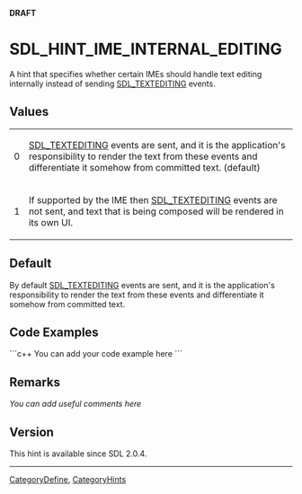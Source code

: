 <!-- pragma section-numbers off -->
<!-- pragma camelcase off -->
'''DRAFT'''

<!-- #*^*^*^*^*See http://wiki.libsdl.org/moin.cgi/SGEnumerations for details on editing this page*^*^*^*^* -->


= SDL_HINT_IME_INTERNAL_EDITING =
A hint that specifies whether certain IMEs should handle text editing internally instead of sending [[SDL_TextEditingEvent|SDL_TEXTEDITING]] events.




== Values ==
{|
|0
|[[SDL_TextEditingEvent|SDL_TEXTEDITING]] events are sent, and it is the application's responsibility to render the text from these events and differentiate it somehow from committed text. (default)
|-
|1
|If supported by the IME then [[SDL_TextEditingEvent|SDL_TEXTEDITING]] events are not sent, and text that is being composed will be rendered in its own UI.
|}


== Default ==
By default [[SDL_TextEditingEvent|SDL_TEXTEDITING]] events are sent, and it is the application's responsibility to render the text from these events and differentiate it somehow from committed text.


== Code Examples ==
```c++
You can add your code example here
```

<!-- #Leave this section as-is unless you have a code example to put in.  In that case, replace You can add your code example here with your code example following the Style Guide instructions.  Leave the rest of the markup alone and delete this comment. -->


== Remarks ==
''You can add useful comments here''

<!-- #Leave this section as-is unless you have a remark to put in.  In that case, replace ''You can add useful comments here'' with your remark(s) following the Style Guide instructions.  Leave the rest of the markup alone and delete this comment. -->


== Version ==
This hint is available since SDL 2.0.4.

----
[[CategoryDefine]], [[CategoryHints]]
<!-- #See the Style Guide for instructions on editing the footer. -->
